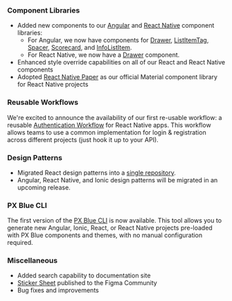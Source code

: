 ### Component Libraries

-   Added new components to our [Angular](https://pxblue-components.github.io/angular) and [React Native](https://pxblue-components.github.io/react-native) component libraries:
    -   For Angular, we now have components for [Drawer](https://pxblue-components.github.io/angular/components/drawer/examples), [ListItemTag](https://pxblue-components.github.io/angular/components/list-item-tag/examples), [Spacer](https://pxblue-components.github.io/angular/components/spacer/examples),
        [Scorecard](https://pxblue-components.github.io/angular/components/score-card/examples), and [InfoListItem](https://pxblue-components.github.io/angular/components/info-list-item/examples).
    -   For React Native, we now have a [Drawer](https://pxblue-components.github.io/react-native/?path=/info/components-documentation--drawer) component.
-   Enhanced style override capabilities on all of our React and React Native components
-   Adopted [React Native Paper](https://callstack.github.io/react-native-paper/) as our official Material component library for React Native projects

### Reusable Workflows

We're excited to announce the availability of our first re-usable workflow: a reusable [Authentication Workflow](https://www.npmjs.com/package/@pxblue/react-native-auth-workflow) for React Native apps. This workflow allows teams to use a common implementation for login & registration across different projects (just hook it up to your API).

### Design Patterns

-   Migrated React design patterns into a [single repository](https://codesandbox.io/s/github/pxblue/react-design-patterns).
-   Angular, React Native, and Ionic design patterns will be migrated in an upcoming release.

### PX Blue CLI

The first version of the [PX Blue CLI](https://www.npmjs.com/package/@pxblue/cli) is now available. This tool allows you to generate new Angular, Ionic, React, or React Native projects pre-loaded with PX Blue components and themes, with no manual configuration required.

### Miscellaneous

-   Added search capability to documentation site
-   [Sticker Sheet](https://www.figma.com/community/file/852558784352181868) published to the Figma Community
-   Bug fixes and improvements
